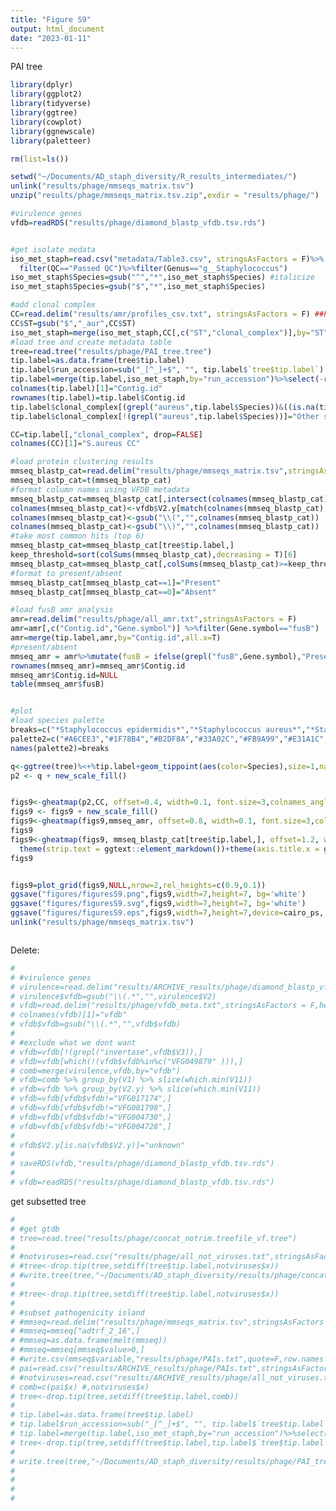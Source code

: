 ```yaml
---
title: "Figure S9"
output: html_document
date: "2023-01-11"
---
```




PAI tree


```r

library(dplyr)
library(ggplot2)
library(tidyverse)
library(ggtree)
library(cowplot)
library(ggnewscale)
library(paletteer)

rm(list=ls())

setwd("~/Documents/AD_staph_diversity/R_results_intermediates/")
unlink("results/phage/mmseqs_matrix.tsv")
unzip("results/phage/mmseqs_matrix.tsv.zip",exdir = "results/phage/")

```



```r

#virulence genes
vfdb=readRDS("results/phage/diamond_blastp_vfdb.tsv.rds")


#get isolate medata
iso_met_staph=read.csv("metadata/Table3.csv", stringsAsFactors = F)%>%
  filter(QC=="Passed QC")%>%filter(Genus=="g__Staphylococcus")
iso_met_staph$Species=gsub("^","*",iso_met_staph$Species) #italicize
iso_met_staph$Species=gsub("$","*",iso_met_staph$Species)

#add clonal complex
CC=read.delim("results/amr/profiles_csv.txt", stringsAsFactors = F) ##https://rest.pubmlst.org/db/pubmlst_saureus_seqdef/schemes/1/profiles_csv
CC$ST=gsub("$","_aur",CC$ST)
iso_met_staph=merge(iso_met_staph,CC[,c("ST","clonal_complex")],by="ST",all.x=T)
#load tree and create metadata table
tree=read.tree("results/phage/PAI_tree.tree")
tip.label=as.data.frame(tree$tip.label)
tip.label$run_accession=sub("_[^_]+$", "", tip.label$`tree$tip.label`)
tip.label=merge(tip.label,iso_met_staph,by="run_accession")%>%select(-run_accession)
colnames(tip.label)[1]="Contig.id"
rownames(tip.label)=tip.label$Contig.id
tip.label$clonal_complex[(grepl("aureus",tip.label$Species))&((is.na(tip.label$clonal_complex))|(tip.label$clonal_complex==""))]="Other *S.aureus*"
tip.label$clonal_complex[!(grepl("aureus",tip.label$Species))]="Other species"

CC=tip.label[,"clonal_complex", drop=FALSE]
colnames(CC)[1]="S.aureus CC"

#load protein clustering results
mmseq_blastp_cat=read.delim("results/phage/mmseqs_matrix.tsv",stringsAsFactors = F,row.names=1)
mmseq_blastp_cat=t(mmseq_blastp_cat)
#format column names using VFDB metadata
mmseq_blastp_cat=mmseq_blastp_cat[,intersect(colnames(mmseq_blastp_cat),vfdb$V1)]
colnames(mmseq_blastp_cat)<-vfdb$V2.y[match(colnames(mmseq_blastp_cat), vfdb$V1)]
colnames(mmseq_blastp_cat)<-gsub("\\(","",colnames(mmseq_blastp_cat))
colnames(mmseq_blastp_cat)<-gsub("\\)","",colnames(mmseq_blastp_cat))
#take most common hits (top 6)
mmseq_blastp_cat=mmseq_blastp_cat[tree$tip.label,]
keep_threshold=sort(colSums(mmseq_blastp_cat),decreasing = T)[6]
mmseq_blastp_cat=mmseq_blastp_cat[,colSums(mmseq_blastp_cat)>=keep_threshold]
#format to present/absent
mmseq_blastp_cat[mmseq_blastp_cat==1]="Present"
mmseq_blastp_cat[mmseq_blastp_cat==0]="Absent"

#load fusB amr analysis
amr=read.delim("results/phage/all_amr.txt",stringsAsFactors = F)
amr=amr[,c("Contig.id","Gene.symbol")] %>%filter(Gene.symbol=="fusB")
amr=merge(tip.label,amr,by="Contig.id",all.x=T)
#present/absent
mmseq_amr = amr%>%mutate(fusB = ifelse(grepl("fusB",Gene.symbol),"Present","Absent"))%>%select(Contig.id,fusB)
rownames(mmseq_amr)=mmseq_amr$Contig.id
mmseq_amr$Contig.id=NULL
table(mmseq_amr$fusB)


#plot
#load species palette
breaks=c("*Staphylococcus epidermidis*","*Staphylococcus aureus*","*Staphylococcus capitis*","*Staphylococcus argenteus"   ,"Staphylococcus warneri*","*Staphylococcus hominis*","*Staphylococcus caprae*","*Staphylococcus pettenkoferi*","*Staphylococcus succinus*","*Staphylococcus lugdunensis*","Present","Absent")
palette2=c("#A6CEE3","#1F78B4","#B2DF8A","#33A02C","#FB9A99","#E31A1C","#FDBF6F","#FF7F00","#CAB2D6","#944DE6","#999999","#F2F2F2")
names(palette2)=breaks

q<-ggtree(tree)%<+%tip.label+geom_tippoint(aes(color=Species),size=1,na.rm = T)+scale_color_manual(values=palette2) 
p2 <- q + new_scale_fill()


figs9<-gheatmap(p2,CC, offset=0.4, width=0.1, font.size=3,colnames_angle=-45, hjust=0,color=NULL)+coord_cartesian(clip = "off")+ggplot2::ylim(-0.5, NA)+labs(fill="*S. aureus*<br>CC")+scale_fill_manual(values=c("#4E79A7FF","#F28E2BFF","#E15759FF","#76B7B2FF","#59A14FFF","#EDC948FF","#B07AA1FF", "#FF9DA7FF","#9C755FFF","white"),breaks=c("CC97","CC5","CC30","CC8","CC121","CC45","CC1","CC15","Other *S.aureus*","Other species"))+theme(legend.text = ggtext::element_markdown())+theme(legend.title = ggtext::element_markdown())
figs9 <- figs9 + new_scale_fill()
figs9<-gheatmap(figs9,mmseq_amr, offset=0.8, width=0.1, font.size=3,colnames_angle=-45, hjust=0,color=NULL)+scale_fill_brewer(palette = "Paired")+coord_cartesian(clip = "off")+ggplot2::ylim(-0.5, NA)
figs9
figs9<-gheatmap(figs9, mmseq_blastp_cat[tree$tip.label,], offset=1.2, width=5, font.size=3, colnames_angle=-45, hjust=0,color=NULL)+scale_fill_manual(values=palette2)+coord_cartesian(clip = "off")+ggplot2::ylim(-0.5, NA)+guides(colour = guide_legend(override.aes = list(size=3)))+labs(fill="Status")+
  theme(strip.text = ggtext::element_markdown())+theme(axis.title.x = ggtext::element_markdown())+theme(legend.title = ggtext::element_markdown())
figs9


figs9=plot_grid(figs9,NULL,nrow=2,rel_heights=c(0.9,0.1))
ggsave("figures/figuresS9.png",figs9,width=7,height=7, bg='white')
ggsave("figures/figuresS9.svg",figs9,width=7,height=7, bg='white')
ggsave("figures/figuresS9.eps",figs9,width=7,height=7,device=cairo_ps, bg='white')
unlink("results/phage/mmseqs_matrix.tsv")



```





Delete:



```r

# 
# #virulence genes
# virulence=read.delim("results/ARCHIVE_results/phage/diamond_blastp_vfdb.tsv",stringsAsFactors = F,header=F)
# virulence$vfdb=gsub("\\(.*","",virulence$V2)
# vfdb=read.delim("results/phage/vfdb_meta.txt",stringsAsFactors = F,header=F)
# colnames(vfdb)[1]="vfdb"
# vfdb$vfdb=gsub("\\(.*","",vfdb$vfdb)
# 
# #exclude what we dont want
# vfdb=vfdb[!(grepl("invertase",vfdb$V3)),]
# vfdb=vfdb[which(!(vfdb$vfdb%in%c("VFG049879" ))),]
# comb=merge(virulence,vfdb,by="vfdb")
# vfdb=comb %>% group_by(V1) %>% slice(which.min(V11))
# vfdb=vfdb %>% group_by(V2.y) %>% slice(which.min(V11))
# vfdb=vfdb[vfdb$vfdb!="VFG017174",]
# vfdb=vfdb[vfdb$vfdb!="VFG001798",]
# vfdb=vfdb[vfdb$vfdb!="VFG004730",]
# vfdb=vfdb[vfdb$vfdb!="VFG004728",]
# 
# vfdb$V2.y[is.na(vfdb$V2.y)]="unknown"
# 
# saveRDS(vfdb,"results/phage/diamond_blastp_vfdb.tsv.rds")
# 
# vfdb=readRDS("results/phage/diamond_blastp_vfdb.tsv.rds")
```



get subsetted tree
```r
# 
# #get gtdb
# tree=read.tree("results/phage/concat_notrim.treefile_vf.tree")
# 
# #notviruses=read.csv("results/phage/all_not_viruses.txt",stringsAsFactors = F)
# #tree<-drop.tip(tree,setdiff(tree$tip.label,notviruses$x))
# #write.tree(tree,"~/Documents/AD_staph_diversity/results/phage/concat_notrim.treefile_vf.tree")
# 
# #tree<-drop.tip(tree,setdiff(tree$tip.label,notviruses$x))
# 
# #subset pathogenicity island
# #mmseq=read.delim("results/phage/mmseqs_matrix.tsv",stringsAsFactors = F,row.names=1)
# #mmseq=mmseq["adtrf_2_16",]
# #mmseq=as.data.frame(melt(mmseq))
# #mmseq=mmseq[mmseq$value>0,]
# #write.csv(mmseq$variable,"results/phage/PAIs.txt",quote=F,row.names = F)
# pai=read.csv("results/ARCHIVE_results/phage/PAIs.txt",stringsAsFactors = F)
# #notviruses=read.csv("results/ARCHIVE_results/phage/all_not_viruses.txt",stringsAsFactors = F)
# comb=c(pai$x) #,notviruses$x)
# tree<-drop.tip(tree,setdiff(tree$tip.label,comb))
# 
# tip.label=as.data.frame(tree$tip.label)
# tip.label$run_accession=sub("_[^_]+$", "", tip.label$`tree$tip.label`)
# tip.label=merge(tip.label,iso_met_staph,by="run_accession")%>%select(-run_accession)
# tree<-drop.tip(tree,setdiff(tree$tip.label,tip.label$`tree$tip.label`))
# 
# write.tree(tree,"~/Documents/AD_staph_diversity/results/phage/PAI_tree.tree")
# 
# 
# 
# 

```



